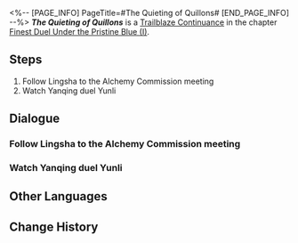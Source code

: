 <%-- [PAGE_INFO]
PageTitle=#The Quieting of Quillons#
[END_PAGE_INFO] --%>
{{Stub|Dialogue.}}
{{Mission Infobox
|id            = 2022004
|title         = 
|image         = Mission The Quieting of Quillons.png{{subst:void|<!--$UPLOAD:<<SpriteOutput/Chronicle/2022004.png>-<Mission The Quieting of Quillons.png>-<Fate's Atlas Images>>-->}}
|type          = Trailblaze Continuance
|event_name    = 
|chapter       = Finest Duel Under the Pristine Blue (I)
|requirements  = [[Trailblaze Continuance]] ''[[From Growls to Grace]]'' completed
|summary       = Under the mediation of the newly appointed Alchemy Commission's Cauldron Master, you all successfully fended off the accusatory blame from the IPC Specialist, after which you had a chat with her at the Alchemy Commission. But more speed bumps threatened this doomsday talk, for the swordswoman had been waiting long for a showdown with Yanqing.
|characters    = Trailblazer
|startLocation = [[The Xianzhou Luofu]] - [[Alchemy Commission]]
|world         = The Xianzhou Luofu
|area          = Alchemy Commission
|prev          = From Growls to Grace
|next          = By Words of Many
|rewards       = Trailblaze EXP*500; Stellar Jade*60; Refined Aether*6; Lost Crystal*4; Credit*60,000
}}
'''''The Quieting of Quillons''''' is a [[Trailblaze Continuance]] in the chapter [[Finest Duel Under the Pristine Blue (I)]].

==Steps==
# Follow Lingsha to the Alchemy Commission meeting
# Watch Yanqing duel Yunli

<!--
==Gameplay Notes==

--><!--
==Trial Character==

-->
==Dialogue==
{{Stub Dialogue}}
{{Dialogue Start}}
:{{tx}}
{{Dialogue End}}

===Follow Lingsha to the Alchemy Commission meeting===
{{Mission Description|type=continuance|location=Alchemy Commission|update|Under the mediation of the newly appointed Alchemy Commission's Cauldron Master, you all successfully fended off the accusatory blame from the IPC Specialist, after which you had a chat with her at the Alchemy Commission. But more speed bumps threatened this doomsday talk, for the swordswoman had been waiting long for a showdown with Yanqing.}}
{{Dialogue Start}}
:{{tx}}
{{Dialogue End}}

===Watch Yanqing duel Yunli===
{{Dialogue Start}}
:{{tx}}
{{Dialogue End}}

==Other Languages==
{{Other Languages
|en   = The Quieting of Quillons
|zhs  = 锷击刃鸣，止戈罢兵
|zht  = 鍔擊刃鳴，止戈罷兵
|ja   = 切り結ぶ刃と止戈の勇将
|ko   = 교차하는 칼끝을 멈춘 일격
|es   = Sonar de espadas que detiene legiones
|fr   = Le Silence des quillons
|ru   = Пение клинков кладёт конец войне
|th   = คมดาบกู่ก้องยุติวิวาท
|vi   = Đao Kiếm Hòa Thanh, Gác Lại Chiến Tranh
|de   = Gesang der Klingen, Untergang der Armee
|id   = Serangan yang Menghentikan Peperangan
|pt   = O Silêncio do Combate
}}

==Change History==
{{Change History|2.4}}
